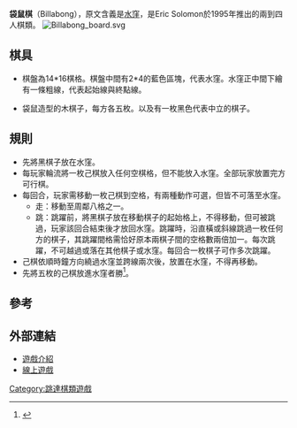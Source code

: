 '''袋鼠棋'''（Billabong），原文含義是[[水窪|水窪]]，是Eric Solomon於1995年推出的兩到四人棋類。
[[File:Billabong_board.svg|thumb]]

== 棋具 ==

*棋盤為14*16棋格。棋盤中間有2*4的藍色區塊，代表水窪。水窪正中間下繪有一條粗線，代表起始線與終點線。

*袋鼠造型的木棋子，每方各五枚。以及有一枚黑色代表中立的棋子。

== 規則 ==
*先將黑棋子放在水窪。
*每玩家輪流將一枚己棋放入任何空棋格，但不能放入水窪。全部玩家放置完方可行棋。
*每回合，玩家需移動一枚己棋到空格，有兩種動作可選，但皆不可落至水窪。
**走：移動至周鄰八格之一。
**跳：跳躍前，將黑棋子放在移動棋子的起始格上，不得移動，但可被跳過，玩家該回合結束後才放回水窪。跳躍時，沿直橫或斜線跳過一枚任何方的棋子，其跳躍間格需恰好原本兩棋子間的空格數兩倍加一。每次跳躍，不可越過或落在其他棋子或水窪。每回合一枚棋子可作多次跳躍。
*己棋依順時鐘方向繞過水窪並跨線兩次後，放置在水窪，不得再移動。
*先將五枚的己棋放進水窪者勝<ref>{{Cite web |url=http://www.math.uaa.alaska.edu/~afkjm/cs405/billabong/billabong.pdf |title=Billabong rule |accessdate=2009-10-20 |archive-date=2010-06-07 |archive-url=https://web.archive.org/web/20100607153456/http://www.math.uaa.alaska.edu/~afkjm/cs405/billabong/billabong.pdf |dead-url=no }}</ref>。

== 參考 ==
<div class="references-small">
<references/>
</div>

== 外部連結 ==
*[http://www.boardgamegeek.com/boardgame/464 遊戲介紹]{{Wayback|url=http://www.boardgamegeek.com/boardgame/464 |date=20090219002953 }}
*[https://web.archive.org/web/20090311002839/http://www.ericsolomon.co.uk/fr/froggo.html 線上遊戲]

[[Category:跳達棋類遊戲|Category:跳達棋類遊戲]]